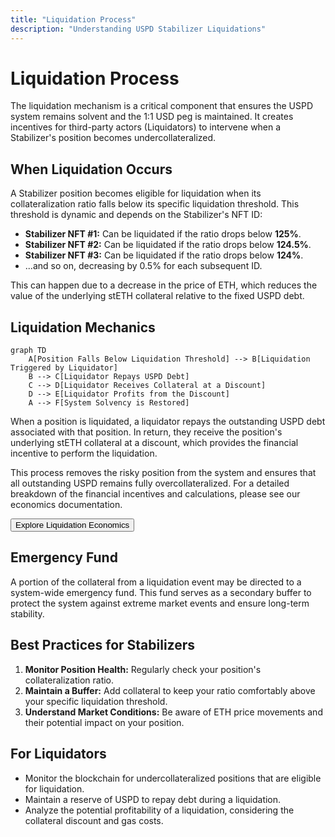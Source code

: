 ```yaml
---
title: "Liquidation Process"
description: "Understanding USPD Stabilizer Liquidations"
---
```


# Liquidation Process

The liquidation mechanism is a critical component that ensures the USPD system remains solvent and the 1:1 USD peg is maintained. It creates incentives for third-party actors (Liquidators) to intervene when a Stabilizer's position becomes undercollateralized.

## When Liquidation Occurs

A Stabilizer position becomes eligible for liquidation when its collateralization ratio falls below its specific liquidation threshold. This threshold is dynamic and depends on the Stabilizer's NFT ID:

-   **Stabilizer NFT #1:** Can be liquidated if the ratio drops below **125%**.
-   **Stabilizer NFT #2:** Can be liquidated if the ratio drops below **124.5%**.
-   **Stabilizer NFT #3:** Can be liquidated if the ratio drops below **124%**.
-   ...and so on, decreasing by 0.5% for each subsequent ID.

This can happen due to a decrease in the price of ETH, which reduces the value of the underlying stETH collateral relative to the fixed USPD debt.

## Liquidation Mechanics

```mermaid
graph TD
    A[Position Falls Below Liquidation Threshold] --> B[Liquidation Triggered by Liquidator]
    B --> C[Liquidator Repays USPD Debt]
    C --> D[Liquidator Receives Collateral at a Discount]
    D --> E[Liquidator Profits from the Discount]
    A --> F[System Solvency is Restored]
```

When a position is liquidated, a liquidator repays the outstanding USPD debt associated with that position. In return, they receive the position's underlying stETH collateral at a discount, which provides the financial incentive to perform the liquidation.

This process removes the risky position from the system and ensures that all outstanding USPD remains fully overcollateralized. For a detailed breakdown of the financial incentives and calculations, please see our economics documentation.

<div className="not-prose my-6">
    <Button asChild>
        <Link href="/docs/economics">Explore Liquidation Economics</Link>
    </Button>
</div>

## Emergency Fund

A portion of the collateral from a liquidation event may be directed to a system-wide emergency fund. This fund serves as a secondary buffer to protect the system against extreme market events and ensure long-term stability.

## Best Practices for Stabilizers

1.  **Monitor Position Health:** Regularly check your position's collateralization ratio.
2.  **Maintain a Buffer:** Add collateral to keep your ratio comfortably above your specific liquidation threshold.
3.  **Understand Market Conditions:** Be aware of ETH price movements and their potential impact on your position.

## For Liquidators

-   Monitor the blockchain for undercollateralized positions that are eligible for liquidation.
-   Maintain a reserve of USPD to repay debt during a liquidation.
-   Analyze the potential profitability of a liquidation, considering the collateral discount and gas costs.
